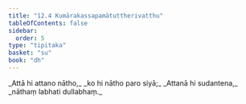 ```yaml
---
title: "12.4 Kumārakassapamātuttherivatthu"
tableOfContents: false
sidebar:
  order: 5
type: "tipitaka"
basket: "su"
book: "dh"
---
```



<DynamicBreadcrumb />

<Division number="160" book="dh">

<Paragraph number="172" type="verses" book="dh">
_Attā hi attano nātho,_  
_ko hi nātho paro siyā;_  
_Attanā hi sudantena,_  
_nāthaṃ labhati dullabhaṃ._
</Paragraph>
</Division>